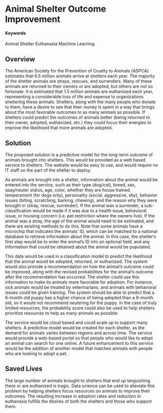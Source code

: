 # Animal Shelter Outcome Improvement {#NineLives}

#### Keywords

Animal Shelter Euthanasia Machine Learning

## Overview

The American Society for the Prevention of Cruelty to Animals (ASPCA) estimates that 6.5 million animals arrive at shelters each year.  The majority of the shelter animals are strays, rescues, and surrenders.  Many of these animals are returned to their owners or are adopted, but others are not so fortunate.  It is estimated that 1.5 million animals are euthanized each year, representing a considerable loss of life and expense to organizations sheltering these animals.  Shelters, along with the many people who donate to them, have a desire to see that their money is spent in a way that brings about the most favorable outcomes to as many animals as possible.  If shelters could predict the outcomes of animals better (being returned to their owner, adopted, euthanized, etc.) they could focus their energies to improve the likelihood that more animals are adopted.

## Solution

The proposed solution is a predictive model for the long-term outcome of animals brought into shelters.  This would be provided as a web based service to shelters.  The website would be easy to use, and would require no IT staff on the part of the shelter to deploy.

As animals are brought into a shelter, information about the animal would be entered into the service, such as their type (dog/cat), breed, sex, spay/neuter status, age, color, whether they are house trained, temperament (for dogs only), personality (social, aggressive, shy), behavior issues (biting, scratching, barking, chewing), and the reason why they were brought in (stray, rescue, surrender).  If the animal was a surrender, a sub-classification would be made if it was due to a health issue, behavioral issue, or housing concern (i.e. pet restriction where the owners live).  If the animal was a stray, the age of the animal would need to be estimated, and there are existing methods to do this.  Note that some animals have a microchip that indicates the animals’ ID, which can be matched to a national database to retrieve information about the animal.  In this case, the shelter’s first step would be to enter the animal’s ID into an optional field, and any information that could be obtained about the animal would be populated.

This data would be used in a classification model to predict the likelihood that the animal would be adopted, returned, or euthanized.  The system would also provide a recommendation on how the animal’s outcome could be improved, along with the revised probabilities for the animal’s outcome after the recommendation has occurred.  The shelter could use this information to make its animals more favorable for adoption.  For instance, sick animals would be treated by veterinarians, and animals with behavioral issues could be given training. The system should be able to predict that a 6-month old puppy has a higher chance of being adopted than a 9-month old, so it would not recommend neutering for the puppy.  In the case of truly limited resources, the probability score could also be used to help shelters prioritize resources to help as many animals as possible.

The service would be cloud based and could scale up to support many shelters.  A predictive model would be created for each shelter, as the demand for animals varies between regions and across time.  The service would provide a web-based portal so that people who would like to adopt an animal can search for one online.  A future enhancement to this service would be the addition of another model that matches animals with people who are looking to adopt a pet.

## Saved Lives

The large number of animals brought to shelters that end up languishing there or are euthanized is tragic.  Data science can be used to alleviate this problem by helping shelters focus resources on animals to improve their outcomes.  The resulting increase in adoption rates and reduction in euthanasia fulfills the desires of both the shelters and those who support them.
